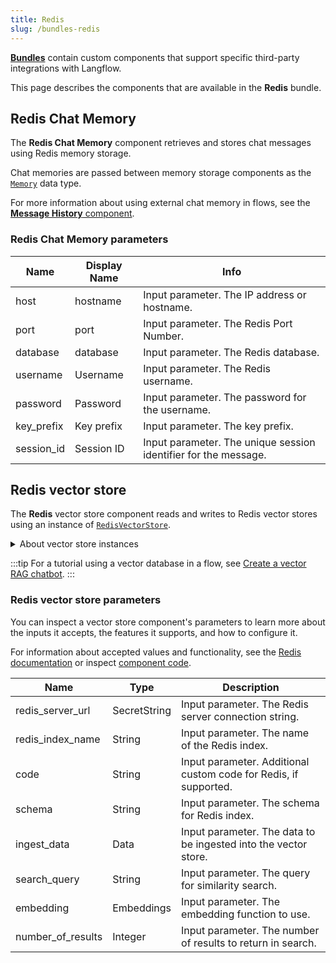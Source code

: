 ```yaml
---
title: Redis
slug: /bundles-redis
---
```



<Icon name="Blocks" aria-hidden="true" /> [**Bundles**](/components-bundle-components) contain custom components that support specific third-party integrations with Langflow.

This page describes the components that are available in the **Redis** bundle.

## Redis Chat Memory

The **Redis Chat Memory** component retrieves and stores chat messages using Redis memory storage.

Chat memories are passed between memory storage components as the [`Memory`](/data-types#memory) data type.

For more information about using external chat memory in flows, see the [**Message History** component](/components-helpers#message-history).

### Redis Chat Memory parameters

<PartialParams />

| Name | Display Name | Info |
|------|--------------|------|
| host | hostname | Input parameter. The IP address or hostname. |
| port | port | Input parameter. The Redis Port Number. |
| database | database | Input parameter. The Redis database. |
| username | Username | Input parameter. The Redis username. |
| password | Password | Input parameter. The password for the username. |
| key_prefix | Key prefix | Input parameter. The key prefix. |
| session_id | Session ID | Input parameter. The unique session identifier for the message. |

## Redis vector store

The **Redis** vector store component reads and writes to Redis vector stores using an instance of [`RedisVectorStore`](https://python.langchain.com/docs/integrations/vectorstores/redis/).

<details>
<summary>About vector store instances</summary>


<PartialVectorStoreInstance />

</details>


<PartialVectorSearchResults />

:::tip
For a tutorial using a vector database in a flow, see [Create a vector RAG chatbot](/chat-with-rag).
:::

### Redis vector store parameters

You can inspect a vector store component's parameters to learn more about the inputs it accepts, the features it supports, and how to configure it.

<PartialParams />


<PartialConditionalParams />

For information about accepted values and functionality, see the [Redis documentation](https://redis.io/docs/latest/develop/interact/search-and-query/advanced-concepts/vectors/) or inspect [component code](/concepts-components#component-code).

| Name              | Type         | Description                               |
| ----------------- | ------------ | ----------------------------------------- |
| redis_server_url  | SecretString | Input parameter. The Redis server connection string. |
| redis_index_name  | String       | Input parameter. The name of the Redis index. |
| code              | String       | Input parameter. Additional custom code for Redis, if supported. |
| schema            | String       | Input parameter. The schema for Redis index. |
| ingest_data       | Data         | Input parameter. The data to be ingested into the vector store. |
| search_query      | String       | Input parameter. The query for similarity search. |
| embedding         | Embeddings   | Input parameter. The embedding function to use. |
| number_of_results | Integer      | Input parameter. The number of results to return in search. |